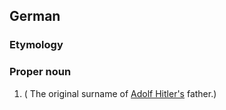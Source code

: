 ==German==
{{Wikipedia|lang=de}}

===Etymology===
{{rfe|de}}

===Proper noun===
{{de-proper noun}}

# {{surname|de}} ( The original surname of [[w:Adolf Hitler|Adolf Hitler's]] father.)